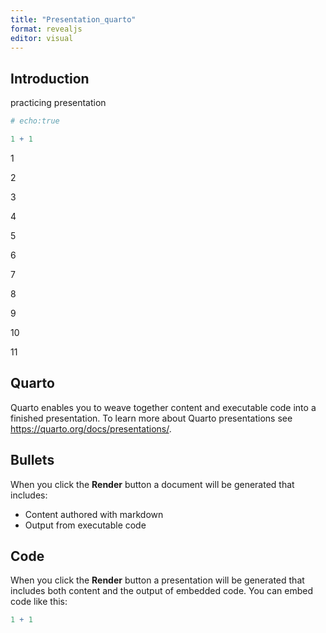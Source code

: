 ```yaml
---
title: "Presentation_quarto"
format: revealjs
editor: visual
---
```


## Introduction {.smaller}

practicing presentation 

```r
# echo:true

1 + 1
```

1

2

3

4

5

6

7

8

9

10

11

## Quarto

Quarto enables you to weave together content and executable code into a finished presentation. To learn more about Quarto presentations see <https://quarto.org/docs/presentations/>.

## Bullets

When you click the **Render** button a document will be generated that includes:

-   Content authored with markdown
-   Output from executable code

## Code

When you click the **Render** button a presentation will be generated that includes both content and the output of embedded code. You can embed code like this:

```r
1 + 1
```
